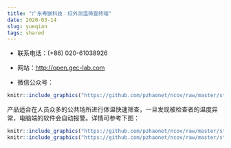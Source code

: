 ```yaml
---
title: "广东粤嵌科技：红外测温筛查终端"
date: 2020-03-14
slug: yueqian
tags: shared
---
```



- 联系电话：(+86) 020-61038926

- 网站：<http://open.gec-lab.com>

- 微信公众号：

```r
knitr::include_graphics("https://github.com/pzhaonet/ncov/raw/master/static/shared/yueqian_wechat.png")
```

产品适合在人员众多的公共场所进行体温快速筛查，一旦发现被检查者的温度异常，电脑端的软件会自动报警。详情可参考下图：

```r
knitr::include_graphics("https://github.com/pzhaonet/ncov/raw/master/static/shared/yueqian1.png")
knitr::include_graphics("https://github.com/pzhaonet/ncov/raw/master/static/shared/yueqian2.png")
```
